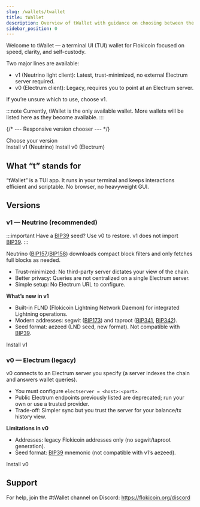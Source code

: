 ```yaml
---
slug: /wallets/twallet
title: tWallet
description: Overview of tWallet with guidance on choosing between the Neutrino v1 and legacy Electrum v0 terminals.
sidebar_position: 0
---
```



Welcome to tWallet — a terminal UI (TUI) wallet for Flokicoin focused on speed, clarity, and self-custody.

Two major lines are available:

- v1 (Neutrino light client): Latest, trust-minimized, no external Electrum server required.
- v0 (Electrum client): Legacy, requires you to point at an Electrum server.

If you’re unsure which to use, choose v1.

:::note
Currently, tWallet is the only available wallet. More wallets will be listed here as they become available.
:::

{/* --- Responsive version chooser --- */}
<div className="version-chooser" role="region" aria-label="Version chooser">
  <div className="version-chooser__content">
    <div className="version-chooser__text">Choose your version</div>
    <div className="version-chooser__actions">
      <Link className="button button--primary" to="/wallets/twallet/v1" aria-label="Install v1 (Neutrino)">Install v1 (Neutrino)</Link>
      <Link className="button button--secondary" to="/wallets/twallet/v0" aria-label="Install v0 (Electrum)">Install v0 (Electrum)</Link>
    </div>
  </div>
</div>

## What “t” stands for

“tWallet” is a TUI app. It runs in your terminal and keeps interactions efficient and scriptable. No browser, no heavyweight GUI.

## Versions

### v1 — Neutrino (recommended)

:::important
Have a [BIP39](https://bips.dev/39/) seed? Use v0 to restore. v1 does not import [BIP39](https://bips.dev/39/).
:::

Neutrino ([BIP157](https://bips.dev/157/)/[BIP158](https://bips.dev/158/)) downloads compact block filters and only fetches full blocks as needed.

- Trust-minimized: No third-party server dictates your view of the chain.
- Better privacy: Queries are not centralized on a single Electrum server.
- Simple setup: No Electrum URL to configure.

**What’s new in v1**
- Built-in FLND (Flokicoin Lightning Network Daemon) for integrated Lightning operations.
- Modern addresses: segwit ([BIP173](https://bips.dev/173/)) and taproot ([BIP341](https://bips.dev/341/), [BIP342](https://bips.dev/342/)).
- Seed format: aezeed (LND seed, new format). Not compatible with [BIP39](https://bips.dev/39/).

<div className="section-footer">
  <div className="section-footer__divider" />
  <div className="section-footer__actions">
    <Link className="button button--primary button--lg section-footer__btn" to="/wallets/twallet/v1" aria-label="Install v1 (Neutrino)">Install v1</Link>
  </div>
</div>

### v0 — Electrum (legacy)

v0 connects to an Electrum server you specify (a server indexes the chain and answers wallet queries).

- You must configure `electserver = <host>:<port>`.
- Public Electrum endpoints previously listed are deprecated; run your own or use a trusted provider.
- Trade-off: Simpler sync but you trust the server for your balance/tx history view.

**Limitations in v0**
- Addresses: legacy Flokicoin addresses only (no segwit/taproot generation).
- Seed format: [BIP39](https://bips.dev/39/) mnemonic (not compatible with v1’s aezeed).

<div className="section-footer">
  <div className="section-footer__divider" />
  <div className="section-footer__actions">
    <Link className="button button--secondary button--lg section-footer__btn" to="/wallets/twallet/v0" aria-label="Install v0 (Electrum)">Install v0</Link>
  </div>
</div>

## Support

For help, join the #tWallet channel on Discord: https://flokicoin.org/discord

<style>
{`
/* ---- Responsive version chooser ---- */
.version-chooser {
  margin: 1rem 0 1.5rem 0;
  border: 1px solid var(--ifm-toc-border-color);
  border-radius: 0.5rem;
  background: var(--ifm-background-surface-color);
}
.version-chooser__content {
  display: flex;
  flex-wrap: wrap;
  align-items: center;
  gap: .75rem;
  padding: .9rem 1rem;
}
.version-chooser__text {
  font-weight: 600;
  flex: 1 1 240px;
  min-width: 160px;
}
.version-chooser__actions {
  display: flex;
  gap: .5rem;
  flex: 1 1 auto;
  justify-content: flex-end;
}
.version-chooser__actions .button {
  white-space: nowrap;
}

/* Mobile: stack actions full width */
@media (max-width: 640px) {
  .version-chooser__actions {
    width: 100%;
    justify-content: stretch;
    flex-direction: column;
  }
  .version-chooser__actions .button {
    width: 100%;
    text-align: center;
  }
}

/* ---- Section footers ---- */
.section-footer {
  margin-top: 1rem;
}
.section-footer__divider {
  height: 2px;
  background: var(--ifm-color-emphasis-200);
  margin: 1.25rem 0 .9rem 0;
  border-radius: 1px;
}

/* Right-aligned on desktop, full-width on mobile */
.section-footer__actions {
  display: flex;
  justify-content: flex-end;
}
.section-footer__btn { /* allow full-width on small screens */
  max-width: 20rem;
}
@media (max-width: 640px) {
  .section-footer__actions {
    justify-content: stretch;
  }
  .section-footer__btn {
    width: 100%;
    max-width: none;
    text-align: center;
  }
}
`}
</style>